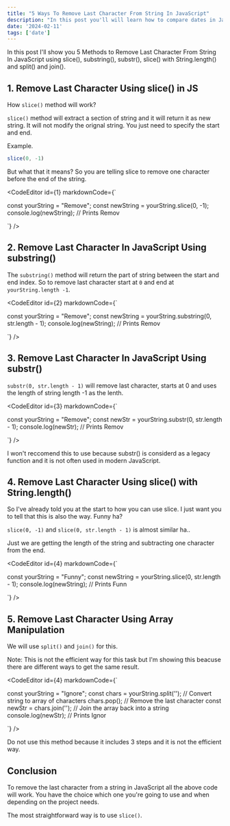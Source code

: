 ```yaml
---
title: "5 Ways To Remove Last Character From String In JavaScript"
description: "In this post you'll will learn how to compare dates in JavaScript."
date: '2024-02-11'
tags: ['date']
---
```


In this post I'll show you 5 Methods to Remove Last Character From String In JavaScript using 
slice(), substring(), substr(), slice() with String.length() and split() and join().

## 1. Remove Last Character Using slice() in JS

How `slice()` method will work?

`slice()` method will extract a section of string and it will return it as new string.
It will not modify the orignal string. You just need to specify the start and end.

Example.

```javascript
slice(0, -1)
``` 

But what that it means? So you are telling slice to remove one character before the end of the string.

<CodeEditor id={1} markdownCode={`

const yourString = "Remove";
const newString = yourString.slice(0, -1);
console.log(newString); // Prints Remov

`} />

## 2. Remove Last Character In JavaScript Using substring()

The `substring()` method will return the part of string between the start and end index.
So to remove last character start at `0` and end at `yourString.length -1`.

<CodeEditor id={2} markdownCode={`

const yourString = "Remove";
const newString = yourString.substring(0, str.length - 1);
console.log(newString); // Prints Remov


`} />

## 3. Remove Last Character In JavaScript Using substr()

`substr(0, str.length - 1)` will remove last character, starts at 0 and uses the length of 
string length -1 as the lenth.

<CodeEditor id={3} markdownCode={`

const yourString = "Remove";
const newStr = yourString.substr(0, str.length - 1);
console.log(newStr); // Prints Remov

`} />

I won't reccomend this to use because substr() is considerd as a legacy function and it is not often used in modern JavaScript.

## 4. Remove Last Character Using slice() with String.length()

So I've already told you at the start to how you can use slice. I just want you to tell that this is also the way.
Funny ha?

`slice(0, -1)` and `slice(0, str.length - 1)` is almost similar ha..

Just we are getting the length of the string and subtracting one character from the end.

<CodeEditor id={4} markdownCode={`

const yourString = "Funny";
const newString = yourString.slice(0, str.length - 1);
console.log(newString); // Prints Funn


`} />

## 5. Remove Last Character Using Array Manipulation

We will use `split()` and `join()` for this. 

Note: This is not the efficient way for this task but I'm showing this beacuse there are different ways to get
the same result.

<CodeEditor id={4} markdownCode={`

const yourString = "Ignore";
const chars = yourString.split(''); // Convert string to array of characters
chars.pop(); // Remove the last character
const newStr = chars.join(''); // Join the array back into a string
console.log(newStr); // Prints Ignor


`} />

Do not use this method because it includes 3 steps and it is not the efficient way.

## Conclusion 

To remove the last character from a string in JavaScript all the above code will work.
You have the choice which one you're going to use and when depending on the project needs.

The most straightforward way is to use `slice()`.